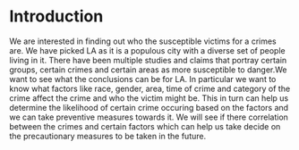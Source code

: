 # Introduction
We are interested in finding out who the susceptible victims for a crimes are. We have picked LA as it is a populous city with a diverse set of people living in it. 
There have been multiple studies and claims that portray certain groups, certain crimes and certain areas as more susceptible to danger.We want to see what the conclusions can be for LA.
In particular we want to know what factors like race, gender, area, time of crime and category of the crime affect the crime and who the victim might be. This in turn can help us determine the likelihood of certain crime occuring based on the factors and we can take preventive measures towards it.
We will see if there correlation between the crimes and certain factors which can help us take decide on the precautionary measures to be taken in the future.

